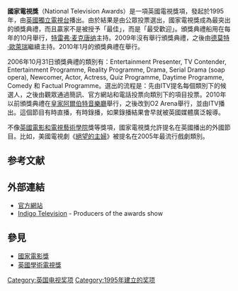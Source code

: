 {{Infobox award
| name           = 國家電視獎<br>National Television Awards
| current_awards =
| image          = National Television Awards.svg
| imagesize      = 200px
| runtime       = 150 分钟 <small>(包括宣传广告)</small>
| presenter      = [[Eamonn_Holmes|Eamonn Holmes]] (1995)<br/>[[Trevor_McDonald|Trevor McDonald]] (1996-2008)<br/>[[Dermot_O'Leary|Dermot O'Leary]] (2010-现在)<ref name="NTA move">{{Cite web|url=http://www.nationaltvawards.com/|title=National Television Awards|accessdate=14 July 2009|archive-date=2017-02-22|archive-url=https://web.archive.org/web/20170222035722/http://www.nationaltvawards.com/|dead-url=no}}</ref>

| producer       = [[ITV|ITV]] Network
| country        = 英国
| location       = [[Wembley_Conference_Centre|Wembley Conference Centre]] (1995)<br/>[[Royal_Albert_Hall|Royal Albert Hall]] (1996-2008)<br/>[[The_O2_(London)|O2 Arena]] (2010-现在)<ref name="NTA move"/>
| website        = http://www.nationaltvawards.com
<!--
| picture_format = [[16:9|16:9]]
| voices         = [[Colin_McFarlane|Colin McFarlane]]
-->
}}
'''國家電視獎'''（National Television Awards）是一項英國電視獎項，發起於1995年，由[[英國獨立電視台|英國獨立電視台]]播出。由於結果是由公眾投票選出，國家電視獎成為最突出的頒獎典禮，而且贏家不是被授予「最佳」，而是「最受歡迎」。頒獎典禮船用在每年的10月舉行，[[特雷弗·麦克唐纳|特雷弗·麦克唐纳]]主持。2009年沒有舉行頒獎典禮，之後由[[德莫特·歐萊瑞|德莫特·歐萊瑞]]繼續主持。2010年1月的頒獎典禮在{{tsl|en|The O2|The O2}}舉行。

2006年10月31日頒獎典禮的類別有：Entertainment Presenter, TV Contender, Entertainment Programme, Reality Programme, Drama, Serial Drama (soap opera), Newcomer, Actor, Actress, Quiz Programme, Daytime Programme, Comedy 和 Factual Programme。選出的流程是：先由ITV提名每個類別下的候選人，之後由觀眾通過簡訊、官方網站和電話投票向類別下的項目投票。2010年以前頒獎典禮在[[皇家阿爾伯特音樂廳|皇家阿爾伯特音樂廳]]舉行，之後改到O2 Arena舉行，並由ITV播出。這個節目有時直播，有時錄播，如果錄播結果會早就被英國媒體廣泛報導。

不像[[英國電影和電視藝術學院|英國電影和電視藝術學院]]獎等獎項，國家電視獎允許提名在英國播出的外國節目。比如，美國電視劇《[[絕望的主婦|絕望的主婦]]》被提名在2005年最流行戲劇類別。

== 参考文献 ==
{{Reflist}}

== 外部連結 ==
{{Wikinews|en:David Tennant announces exit from Doctor Who|David Tennant announces exit from Doctor Who}}
* [http://www.nationaltvawards.com 官方網站]{{Wayback|url=http://www.nationaltvawards.com/ |date=20170222035722 }}
*[http://www.indigotelevision.co.uk/ Indigo Television]{{Wayback|url=http://www.indigotelevision.co.uk/ |date=20201128165738 }} - Producers of the awards show

== 參見 ==
{{Portal box|英国|电视}}
* [[國家電影獎|國家電影獎]]
* [[英國學術電視獎|英國學術電視獎]]

[[Category:英国电视奖项|Category:英国电视奖项]]
[[Category:1995年建立的奖项|Category:1995年建立的奖项]]